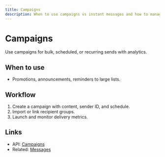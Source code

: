 ```yaml
---
title: Campaigns
description: When to use campaigns vs instant messages and how to manage them.
---
```


# Campaigns

Use campaigns for bulk, scheduled, or recurring sends with analytics.

## When to use

- Promotions, announcements, reminders to large lists.

## Workflow

1. Create a campaign with content, sender ID, and schedule.
2. Import or link recipient groups.
3. Launch and monitor delivery metrics.

## Links

- API: [Campaigns](/Karibu-Campaign/index)
- Related: [Messages](/Karibu-Messages/index)

